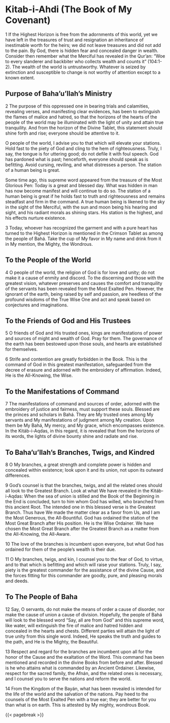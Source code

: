 # **Kitab-i-Ahdi (The Book of My Covenant)** {#sec-kitab-i-ahd .unnumbered}

1 If the Highest Horizon is free from the adornments of this world, yet we have left in the treasures of trust and resignation an inheritance of inestimable worth for the heirs; we did not leave treasures and did not add to the pain. By God, there is hidden fear and concealed danger in wealth. Consider then remember what the Merciful has revealed in the Qur'an: "Woe to every slanderer and backbiter who collects wealth and counts it" (104:1-2). The wealth of the world is untrustworthy. Whatever is seized by extinction and susceptible to change is not worthy of attention except to a known extent.

## Purpose of Baha'u'llah's Ministry

2 The purpose of this oppressed one in bearing trials and calamities, revealing verses, and manifesting clear evidences, has been to extinguish the flames of malice and hatred, so that the horizons of the hearts of the people of the world may be illuminated with the light of unity and attain true tranquility. And from the horizon of the Divine Tablet, this statement should shine forth and rise; everyone should be attentive to it.

O people of the world, I advise you to that which will elevate your stations. Hold fast to the piety of God and cling to the hem of righteousness. Truly, I say, the tongue is for uttering good; do not defile it with foul speech. God has pardoned what is past; henceforth, everyone should speak as is befitting. Avoid cursing, reviling, and what distresses a person. The station of a human being is great.

Some time ago, this supreme word appeared from the treasure of the Most Glorious Pen: Today is a great and blessed day. What was hidden in man has now become manifest and will continue to do so. The station of a human being is great if he holds fast to truth and righteousness and remains steadfast and firm in the command. A true human being is likened to the sky in the sight of the Merciful, with the sun and moon being his hearing and sight, and his radiant morals as shining stars. His station is the highest, and his effects nurture existence.

3 Today, whoever has recognized the garment and with a pure heart has turned to the Highest Horizon is mentioned in the Crimson Tablet as among the people of Bahá. Take the cup of My favor in My name and drink from it in My mention, the Mighty, the Wondrous.

## To the People of the World

4 O people of the world, the religion of God is for love and unity; do not make it a cause of enmity and discord. To the discerning and those with the greatest vision, whatever preserves and causes the comfort and tranquility of the servants has been revealed from the Most Exalted Pen. However, the ignorant of the earth, being raised by self and passion, are heedless of the profound wisdoms of the True Wise One and act and speak based on conjectures and imaginations.

## To the Friends of God and His Trustees

5 O friends of God and His trusted ones, kings are manifestations of power and sources of might and wealth of God. Pray for them. The governance of the earth has been bestowed upon those souls, and hearts are established for themselves.

6 Strife and contention are greatly forbidden in the Book. This is the command of God in this greatest manifestation, safeguarded from the decree of erasure and adorned with the embroidery of affirmation. Indeed, He is the All-Knowing, the Wise.

## To the Manifestations of Command

7 The manifestations of command and sources of order, adorned with the embroidery of justice and fairness, must support these souls. Blessed are the princes and scholars in Bahá. They are My trusted ones among My servants and My manifestations of judgment among My creation. Upon them be My Bahá, My mercy, and My grace, which encompasses existence. In the Kitáb-i-Aqdas, in this regard, it is revealed that from the horizons of its words, the lights of divine bounty shine and radiate and rise.

## To Baha'u'llah's Branches, Twigs, and Kindred

8 O My branches, a great strength and complete power is hidden and concealed within existence; look upon it and its union, not upon its outward differences.

9 God's counsel is that the branches, twigs, and all the related ones should all look to the Greatest Branch. Look at what We have revealed in the Kitáb-i-Aqdas: When the sea of union is stilled and the Book of the Beginning in the End is concluded, turn to him whom God has willed, who branched from this ancient Root. The intended one in this blessed verse is the Greatest Branch. Thus have We made the matter clear as a favor from Us, and I am the Most Generous, the All-Bountiful. God has ordained the station of the Most Great Branch after His position. He is the Wise Ordainer. We have chosen the Most Great Branch after the Greatest Branch as a matter from the All-Knowing, the All-Aware.

10 The love of the branches is incumbent upon everyone, but what God has ordained for them of the people's wealth is their due.

11 O My branches, twigs, and kin, I counsel you to the fear of God, to virtue, and to that which is befitting and which will raise your stations. Truly, I say, piety is the greatest commander for the assistance of the divine Cause, and the forces fitting for this commander are goodly, pure, and pleasing morals and deeds.

## To The People of Baha

12 Say, O servants, do not make the means of order a cause of disorder, nor make the cause of union a cause of division. Hopefully, the people of Bahá will look to the blessed word "Say, all are from God" and this supreme word, like water, will extinguish the fire of malice and hatred hidden and concealed in the hearts and chests. Different parties will attain the light of true unity from this single word. Indeed, He speaks the truth and guides to the path, and He is the Mighty, the Beautiful.

13 Respect and regard for the branches are incumbent upon all for the honor of the Cause and the exaltation of the Word. This command has been mentioned and recorded in the divine Books from before and after. Blessed is he who attains what is commanded by an Ancient Ordainer. Likewise, respect for the sacred family, the Afnán, and the related ones is necessary, and I counsel you to serve the nations and reform the world.

14 From the Kingdom of the Bayán, what has been revealed is intended for the life of the world and the salvation of the nations. Pay heed to the counsels of the Most Exalted Pen with a true ear; they are better for you than what is on earth. This is attested by My mighty, wondrous Book.

{{< pagebreak >}}
